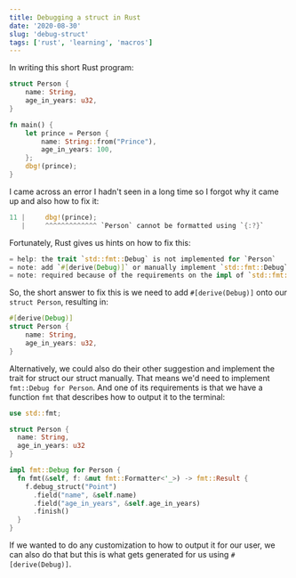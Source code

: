 ```yaml
---
title: Debugging a struct in Rust
date: '2020-08-30'
slug: 'debug-struct'
tags: ['rust', 'learning', 'macros']
---
```


In writing this short Rust program:

```rust
struct Person {
    name: String,
    age_in_years: u32,
}

fn main() {
    let prince = Person {
        name: String::from("Prince"),
        age_in_years: 100,
    };
    dbg!(prince);
}
```

I came across an error I hadn't seen in a long time so I forgot why it came up
and also how to fix it:

```rust
11 |     dbg!(prince);
   |     ^^^^^^^^^^^^^ `Person` cannot be formatted using `{:?}`
```

Fortunately, Rust gives us hints on how to fix this:

```rust
= help: the trait `std::fmt::Debug` is not implemented for `Person`
= note: add `#[derive(Debug)]` or manually implement `std::fmt::Debug`
= note: required because of the requirements on the impl of `std::fmt::Debug` for `&Person`
```

So, the short answer to fix this is we need to add `#[derive(Debug)]` onto our
`struct Person`, resulting in:

```rust
#[derive(Debug)]
struct Person {
    name: String,
    age_in_years: u32,
}
```

Alternatively, we could also do their other suggestion and implement the trait for
struct our struct manually. That means we'd need to implement `fmt::Debug for Person`.
And one of its requirements is that we have a function `fmt` that describes how to output
it to the terminal:

```rust
use std::fmt;

struct Person {
  name: String,
  age_in_years: u32
}

impl fmt::Debug for Person {
  fn fmt(&self, f: &mut fmt::Formatter<'_>) -> fmt::Result {
    f.debug_struct("Point")
      .field("name", &self.name)
      .field("age_in_years", &self.age_in_years)
      .finish()
  }
}
```

If we wanted to do any customization to how to output it for our user, we can also
do that but this is what gets generated for us using `#[derive(Debug)]`.